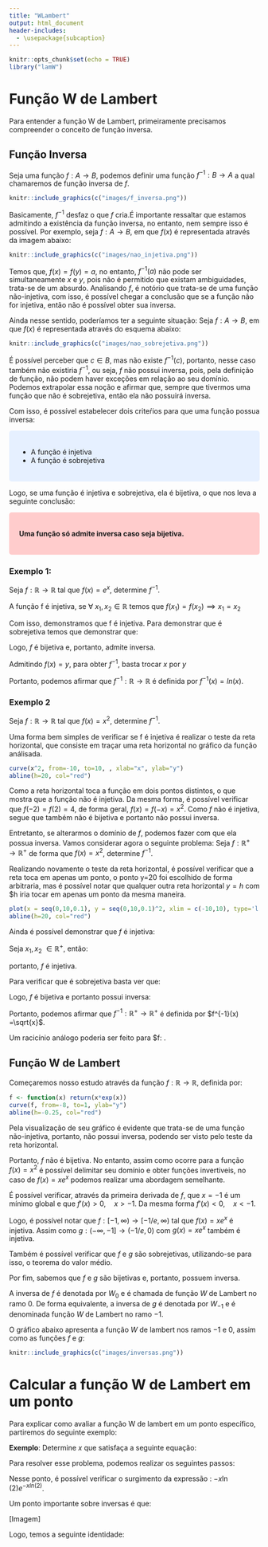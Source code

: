 ```yaml
---
title: "WLambert"
output: html_document
header-includes:
  - \usepackage{subcaption}
---
```


```r
knitr::opts_chunk$set(echo = TRUE)
library("lamW")
```


# Função W de Lambert

Para entender a função W de Lambert, primeiramente precisamos compreender o conceito de função inversa. 

## Função Inversa

Seja uma função $f: A \rightarrow B$, podemos definir uma função $f^{-1}: B \rightarrow A$ a qual chamaremos de função inversa de $f$. 



```r
knitr::include_graphics(c("images/f_inversa.png"))
```

Basicamente, $f^{-1}$ desfaz o que $f$ cria.É importante ressaltar que estamos admitindo a existência da função inversa, no entanto, nem sempre isso é possível. Por exemplo, seja $f: A \rightarrow B$, em que $f(x)$ é representada através da imagem abaixo:

```r
knitr::include_graphics(c("images/nao_injetiva.png"))
```

Temos que, $f(x) = f(y) = a$, no entanto,  $f^{-1}(a)$ não pode ser simultaneamente $x$ e $y$, pois não é permitido que existam ambiguidades, trata-se de um absurdo. Analisando $f$, é notório que trata-se de uma função não-injetiva, com isso, é possível chegar a conclusão que se a função não for injetiva, então não é possível obter sua inversa.

Ainda nesse sentido, poderíamos ter a seguinte situação: Seja $f: A \rightarrow B$, em que $f(x)$ é representada através do esquema abaixo:


```r
knitr::include_graphics(c("images/nao_sobrejetiva.png"))
```

É possível perceber que $c \in B$, mas não existe $f^{-1}(c)$, portanto, nesse caso também não existiria $f^{-1}$, ou seja, $f$ não possui inversa, pois, pela definição de função, não podem haver exceções em relação ao seu domínio. Podemos extrapolar essa noção e afirmar que, sempre que tivermos uma função que não é sobrejetiva, então ela não possuirá inversa.

Com isso, é possível estabelecer dois criteŕios para que uma função possua inversa:

<style>
div.blue { background-color:#e6f0ff; border-radius: 5px; padding: 20px;}
</style>
<div class = "blue">

- A função é injetiva
- A função é sobrejetiva

</div>


Logo, se uma função é injetiva e sobrejetiva, ela é bijetiva, o que nos leva a seguinte conclusão:

<style>
div.red{ background-color:#ffcccc; border-radius: 5px; padding: 20px;}
</style>
<div class = "red">

**Uma função só admite inversa caso seja bijetiva.**

</div>

### Exemplo 1:

Seja $f: \mathbb{R} \rightarrow \mathbb{R}$ tal que $f(x) = e^x$, determine $f^{-1}$.




A função f é injetiva, se $\forall \ x_1, x_2 \in \mathbb{R}$ temos que $f(x_1) = f(x_2) \implies x_1 = x_2$

\begin{gather*}
f(x_1) = e^{x_1}\\
f(x_2) = e^{x_2}
\end{gather*}

\begin{align*}
f(x_1) &= f(x_2)\\
e^{x_1} &= e^{x^2}\\
ln(e^{x_1}) &= ln(e^{x_1})\\
x_1 &= x_2
\end{align*}

Com isso, demonstramos que f é injetiva. Para demonstrar que é sobrejetiva temos que demonstrar que:
\begin{equation}
\forall y \in \mathbb{R}, \exists x \in \mathbb{R}, \text{ tal que } f(x) = y.
\end{equation}

\begin{gather*}
y = e^x\\
x = ln(y)\\
\end{gather*}

\begin{align*}
f(x) &= f(ln(y))\\
&= e^{ln(y)}\\
&= y
\end{align*}

Logo, $f$ é bijetiva e, portanto, admite inversa.

Admitindo $f(x) = y$, para obter $f^{-1}$, basta trocar $x$ por $y$

\begin{gather*}
y = e^x\\
x = e^y\\
y = ln(x)
\end{gather*}

Portanto, podemos afirmar que $f^{-1}: \mathbb{R} \rightarrow \mathbb{R}$ é definida por $f^{-1}(x) =ln(x)$.

### Exemplo 2

Seja $f: \mathbb{R} \rightarrow \mathbb{R}$ tal que $f(x) = x^2$, determine $f^{-1}$.

Uma forma bem simples de verificar se f é injetiva é realizar o teste da reta horizontal, que consiste em traçar uma reta horizontal no gráfico da função análisada.

```r
curve(x^2, from=-10, to=10, , xlab="x", ylab="y")
abline(h=20, col="red")
```

Como a reta horizontal toca a função em dois pontos distintos, o que mostra que a função não é injetiva. Da mesma forma, é possível verificar que $f(-2)=f(2) =4$, de forma geral, $f(x) = f(-x) = x^2$. Como $f$ não é injetiva, segue que também não é bijetiva e portanto não possui inversa.

Entretanto, se alterarmos o domínio de $f$, podemos fazer com que ela possua inversa. Vamos considerar agora o seguinte problema: Seja $f: \mathbb{R^+} \rightarrow \mathbb{R^+}$ de forma que $f(x) = x^2$, determine $f^{-1}$.

Realizando novamente o teste da reta horizontal, é possível verificar que a reta toca em apenas um ponto, o ponto y=20 foi escolhido de forma arbitraria, mas é possível notar que qualquer outra reta horizontal $y=h$ com $h \in \mathbb{R^+} iria tocar em apenas um ponto da mesma maneira.

```r

plot(x = seq(0,10,0.1), y = seq(0,10,0.1)^2, xlim = c(-10,10), type='l', xlab = "x", ylab = "y")
abline(h=20, col="red")
```

Ainda é possível demonstrar que $f$ é injetiva:

Seja $x_1, x_2\ \in \mathbb{R^+}$, então:
\begin{gather*}
f(x_1) = x_1^2\\
f(x_2) = x_2^2
\end{gather*}

\begin{align*}
f(x_1) &= f(x_2)\\
x_1^2 &= x_2^2\\
\sqrt{x_1^2} &= \sqrt{x_2^2}\\
x_1 &= x_2
\end{align*}

portanto, $f$ é injetiva.

Para verificar que é sobrejetiva basta ver que:

\begin{align*}
y &= x^2\\
x &= \sqrt{y}\\
f(\sqrt{y}) &= \sqrt{y}^2\\
f(\sqrt{y}) &= y\\
\end{align*}

Logo, $f$ é bijetiva e portanto possui inversa:

\begin{align*}
y &= x^2\\
x &= y^2\\
y &= \sqrt{x}
\end{align*}

Portanto, podemos afirmar que $f^{-1}: \mathbb{R^+} \rightarrow \mathbb{R^+}$ é definida por $f^{-1}(x) =\sqrt{x}$.

Um racicínio análogo poderia ser feito para $f: \mathbb{R^-} \rightarrow \mathbb{R^+}.

## Função W de Lambert

Começaremos nosso estudo através da função $f: \mathbb{R} \rightarrow \mathbb{R}$, definida por:

\begin{equation}
 f(x) = xe^x
\end{equation}

```r

f <- function(x) return(x*exp(x))
curve(f, from=-8, to=1, ylab="y")
abline(h=-0.25, col="red")
```

Pela visualização de seu gráfico é evidente que trata-se de uma função não-injetiva, portanto, não possui inversa, podendo ser visto pelo teste da reta horizontal.

Portanto, $f$ não é bijetiva. No entanto, assim como ocorre para a função $f(x) = x^2$ é possível delimitar seu domínio e obter funções invertiveis, no caso de $f(x) = xe^x$ podemos realizar uma abordagem semelhante.

É possível verificar, através da primeira derivada de $f$, que $x=-1$ é um mínimo global e que $f'(x)>0,\quad x>-1$. Da mesma forma $f'(x)<0,\quad x<-1$.

Logo, é possível notar que $f: [-1, \infty) \rightarrow [-1/e, \infty)$ tal que $f(x) = xe^x$ é injetiva. Assim como $g: (-\infty, -1] \rightarrow (-1/e, 0)$ com $g(x)= xe^x$ também é injetiva.

Também é possível verificar que $f$ e $g$ são sobrejetivas, utilizando-se para isso, o teorema do valor médio.

Por fim, sabemos que $f$ e $g$ são bijetivas e, portanto, possuem inversa. 

A inversa de $f$ é denotada por $W_{0}$ e é chamada de função $W$ de Lambert no ramo $0$. De forma equivalente, a inversa de $g$ é denotada por $W_{-1}$ e é denominada função $W$ de Lambert no ramo $-1$.

O gráfico abaixo apresenta a função $W$ de lambert nos ramos $-1$ e $0$, assim como as funções $f$ e $g$:

```r
knitr::include_graphics(c("images/inversas.png"))
```

# Calcular a função W de Lambert em um ponto

Para explicar como avaliar a função W de lambert em um ponto específico, partiremos do seguinte exemplo:

**Exemplo**: Determine $x$ que satisfaça a seguinte equação:
\begin{equation}
2^x = 10x
\end{equation}

Para resolver esse problema, podemos realizar os seguintes passos:
\begin{align*}
ln(2^x) &= ln(10x )\\
xln(2) &= ln(10x)\\
e^{xln(2)} &= 10x\\
xe^{-xln(2)} &= \dfrac{1}{10}\\
-x\ln{(2)}e^{-xln(2)} &= -\dfrac{\ln{(2)}}{10}
\end{align*}

Nesse ponto, é possível verificar o surgimento da expressão : $-x\ln{(2)}e^{-xln(2)}$.

Um ponto importante sobre inversas é que:

[Imagem]

Logo, temos a seguinte identidade:
\begin{equation}
W(xe^x) = x
\end{equation}
